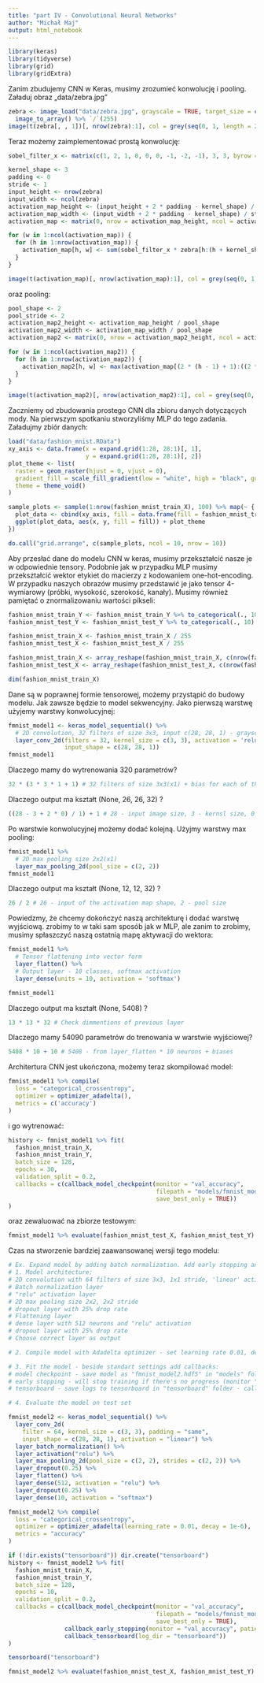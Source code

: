 ```yaml
---
title: "part IV - Convolutional Neural Networks"
author: "Michał Maj"
output: html_notebook
---
```


```r
library(keras)
library(tidyverse)
library(grid)
library(gridExtra)
```

Zanim zbudujemy CNN w Keras, musimy zrozumieć konwolucję i pooling. Załaduj obraz „data/zebra.jpg”

```r
zebra <- image_load("data/zebra.jpg", grayscale = TRUE, target_size = c(200, 300)) %>%
  image_to_array() %>% `/`(255)
image(t(zebra[, , 1])[, nrow(zebra):1], col = grey(seq(0, 1, length = 256)), axes = F)
```

Teraz możemy zaimplementować prostą konwolucję:

```r
sobel_filter_x <- matrix(c(1, 2, 1, 0, 0, 0, -1, -2, -1), 3, 3, byrow = FALSE)

kernel_shape <- 3
padding <- 0
stride <- 1
input_height <- nrow(zebra)
input_width <- ncol(zebra)
activation_map_height <- (input_height + 2 * padding - kernel_shape) / stride + 1
activation_map_width <- (input_width + 2 * padding - kernel_shape) / stride + 1
activation_map <- matrix(0, nrow = activation_map_height, ncol = activation_map_width)

for (w in 1:ncol(activation_map)) {
  for (h in 1:nrow(activation_map)) {
    activation_map[h, w] <- sum(sobel_filter_x * zebra[h:(h + kernel_shape - 1), w:(w + kernel_shape - 1), 1])
  }
}

image(t(activation_map)[, nrow(activation_map):1], col = grey(seq(0, 1, length = 256)), axes = F)
```

oraz pooling:

```r
pool_shape <- 2
pool_stride <- 2
activation_map2_height <- activation_map_height / pool_shape
activation_map2_width <- activation_map_width / pool_shape
activation_map2 <- matrix(0, nrow = activation_map2_height, ncol = activation_map2_width)

for (w in 1:ncol(activation_map2)) {
  for (h in 1:nrow(activation_map2)) {
    activation_map2[h, w] <- max(activation_map[(2 * (h - 1) + 1):((2 * (h - 1) + 1) + pool_shape - 1), (2 * (w - 1) + 1):((2 * (w - 1) + 1) + pool_shape - 1)])
  }
}

image(t(activation_map2)[, nrow(activation_map2):1], col = grey(seq(0, 1, length = 256)), axes = F)
```

Zaczniemy od zbudowania prostego CNN dla zbioru danych dotyczących mody. Na pierwszym spotkaniu stworzyliśmy MLP do tego zadania. Załadujmy zbiór danych:

```r
load("data/fashion_mnist.RData")
xy_axis <- data.frame(x = expand.grid(1:28, 28:1)[, 1],
                      y = expand.grid(1:28, 28:1)[, 2])
plot_theme <- list(
  raster = geom_raster(hjust = 0, vjust = 0),
  gradient_fill = scale_fill_gradient(low = "white", high = "black", guide = "none"),
  theme = theme_void()
)

sample_plots <- sample(1:nrow(fashion_mnist_train_X), 100) %>% map(~ {
  plot_data <- cbind(xy_axis, fill = data.frame(fill = fashion_mnist_train_X[.x, ]))
  ggplot(plot_data, aes(x, y, fill = fill)) + plot_theme
})

do.call("grid.arrange", c(sample_plots, ncol = 10, nrow = 10))
```

Aby przesłać dane do modelu CNN w keras, musimy przekształcić nasze je w odpowiednie tensory. Podobnie jak w przypadku MLP musimy przekształcić wektor etykiet do macierzy z kodowaniem one-hot-encoding. W przypadku naszych obrazów musimy przedstawić je jako tensor 4-wymiarowy (próbki, wysokość, szerokość, kanały). Musimy również pamiętać o znormalizowaniu wartości pikseli:

```r
fashion_mnist_train_Y <- fashion_mnist_train_Y %>% to_categorical(., 10)
fashion_mnist_test_Y <- fashion_mnist_test_Y %>% to_categorical(., 10)

fashion_mnist_train_X <- fashion_mnist_train_X / 255
fashion_mnist_test_X <- fashion_mnist_test_X / 255

fashion_mnist_train_X <- array_reshape(fashion_mnist_train_X, c(nrow(fashion_mnist_train_X), 28, 28, 1))
fashion_mnist_test_X <- array_reshape(fashion_mnist_test_X, c(nrow(fashion_mnist_test_X), 28, 28, 1))

dim(fashion_mnist_train_X)
```

Dane są w poprawnej formie tensorowej, możemy przystąpić do budowy modelu. Jak zawsze będzie to model sekwencyjny. Jako pierwszą warstwę użyjemy warstwy konwolucyjnej:

```r
fmnist_model1 <- keras_model_sequential() %>%
  # 2D convolution, 32 filters of size 3x3, input c(28, 28, 1) - grayscale
  layer_conv_2d(filters = 32, kernel_size = c(3, 3), activation = 'relu',
                input_shape = c(28, 28, 1))
fmnist_model1
```

Dlaczego mamy do wytrenowania 320 parametrów?

```r
32 * (3 * 3 * 1 + 1) # 32 filters of size 3x3(x1) + bias for each of them
```

Dlaczego output ma kształt (None, 26, 26, 32) ? 

```r
((28 - 3 + 2 * 0) / 1) + 1 # 28 - input image size, 3 - kernsl size, 0 - padding, 1 - stride
```

Po warstwie konwolucyjnej możemy dodać kolejną. Użyjmy warstwy max pooling:

```r
fmnist_model1 %>%
  # 2D max pooling size 2x2(x1)
  layer_max_pooling_2d(pool_size = c(2, 2))
fmnist_model1
```

Dlaczego output ma kształt (None, 12, 12, 32) ?

```r
26 / 2 # 26 - input of the activation map shape, 2 - pool size
```

Powiedzmy, że chcemy dokończyć naszą architekturę i dodać warstwę wyjściową. zrobimy to w taki sam sposób jak w MLP, ale zanim to zrobimy, musimy spłaszczyć naszą ostatnią mapę aktywacji do wektora:

```r
fmnist_model1 %>%
  # Tensor flattening into vector form
  layer_flatten() %>%
  # Output layer - 10 classes, softmax activation
  layer_dense(units = 10, activation = 'softmax')

fmnist_model1
```

Dlaczego output ma kształt (None, 5408) ?

```r
13 * 13 * 32 # Check dimmentions of previous layer
```

Dlaczego mamy 54090 parametrów do trenowania w warstwie wyjściowej?

```r
5408 * 10 + 10 # 5408 - from layer_flatten * 10 neurons + biases
```

Architertura CNN jest ukończona, możemy teraz skompilować model:

```r
fmnist_model1 %>% compile(
  loss = "categorical_crossentropy",
  optimizer = optimizer_adadelta(),
  metrics = c('accuracy')
)
```

i go wytrenować:

```r
history <- fmnist_model1 %>% fit(
  fashion_mnist_train_X,
  fashion_mnist_train_Y,
  batch_size = 128,
  epochs = 30,
  validation_split = 0.2,
  callbacks = c(callback_model_checkpoint(monitor = "val_accuracy",
                                          filepath = "models/fmnist_model1.hdf5",
                                          save_best_only = TRUE))
) 
```

oraz zewaluować na zbiorze testowym:

```r
fmnist_model1 %>% evaluate(fashion_mnist_test_X, fashion_mnist_test_Y)
```

Czas na stworzenie bardziej zaawansowanej wersji tego modelu:

```r
# Ex. Expand model by adding batch normalization. Add early stopping and Tensorboard callbacks.
# 1. Model architecture:
# 2D convolution with 64 filters of size 3x3, 1x1 stride, 'linear' activation, "same" padding
# Batch normalization layer
# "relu" activation layer
# 2D max pooling size 2x2, 2x2 stride
# dropout layer with 25% drop rate
# Flattening layer
# dense layer with 512 neurons and "relu" activation
# dropout layer with 25% drop rate
# Choose correct layer as output

# 2. Compile model with Adadelta optimizer - set learning rate 0.01, decay = 1e-6.

# 3. Fit the model - beside standart settings add callbacks:
# model checkpoint - save model as "fmnist_model2.hdf5" in "models" folder
# early stopping - will stop training if there's no progress (monitor "val_accuracy" and don't wait more than 5 epochs)
# tensorboard - save logs to tensorboard in "tensorboard" folder - callback_tensorboard

# 4. Evaluate the model on test set

fmnist_model2 <- keras_model_sequential() %>%
  layer_conv_2d(
    filter = 64, kernel_size = c(3, 3), padding = "same",
    input_shape = c(28, 28, 1), activation = "linear") %>%
  layer_batch_normalization() %>%
  layer_activation("relu") %>%
  layer_max_pooling_2d(pool_size = c(2, 2), strides = c(2, 2)) %>%
  layer_dropout(0.25) %>%
  layer_flatten() %>%
  layer_dense(512, activation = "relu") %>%
  layer_dropout(0.25) %>%
  layer_dense(10, activation = "softmax")

fmnist_model2 %>% compile(
  loss = "categorical_crossentropy",
  optimizer = optimizer_adadelta(learning_rate = 0.01, decay = 1e-6),
  metrics = "accuracy"
)

if (!dir.exists("tensorboard")) dir.create("tensorboard")
history <- fmnist_model2 %>% fit(
  fashion_mnist_train_X,
  fashion_mnist_train_Y,
  batch_size = 128,
  epochs = 10,
  validation_split = 0.2,
  callbacks = c(callback_model_checkpoint(monitor = "val_accuracy",
                                          filepath = "models/fmnist_model2.hdf5",
                                          save_best_only = TRUE),
                callback_early_stopping(monitor = "val_accuracy", patience = 5),
                callback_tensorboard(log_dir = "tensorboard"))
)

tensorboard("tensorboard")

fmnist_model2 %>% evaluate(fashion_mnist_test_X, fashion_mnist_test_Y)
```

